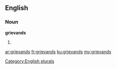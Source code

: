 ==English==

===Noun===
'''grievands'''

# {{plural of|grievand}}

[[Category:English plurals]]

[[ar:grievands]]
[[fr:grievands]]
[[ku:grievands]]
[[my:grievands]]